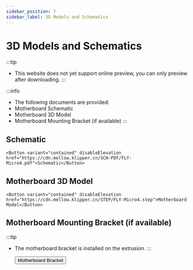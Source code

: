 ```yaml
---
sidebar_position: 7
sidebar_label: 3D Models and Schematics
---
```




# 3D Models and Schematics


:::tip
* This website does not yet support online preview, you can only preview after downloading.
:::

:::info
* The following documents are provided:
* Motherboard Schematic
* Motherboard 3D Model
* Motherboard Mounting Bracket (if available)
:::

## Schematic

    <Button variant="contained" disableElevation href="https://cdn.mellow.klipper.cn/SCH-PDF/FLY-Micro4.pdf">Schematic</Button>


## Motherboard 3D Model

    <Button variant="contained" disableElevation href="https://cdn.mellow.klipper.cn/STEP/FLY-Micro4.step">Motherboard Model</Button>


## Motherboard Mounting Bracket (if available)

:::tip
* The motherboard bracket is installed on the extrusion.
:::

    <Button variant="contained" disableElevation href="https://www.printables.com/model/1014871-mellow-fly-micro4-extrusion-mount">Motherboard Bracket</Button>